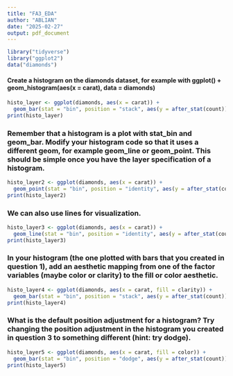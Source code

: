 ---
title: "FA3_EDA"
author: "ABLIAN"
date: "2025-02-27"
output: pdf_document
---
```{r}
library("tidyverse")
library("ggplot2")
data("diamonds")
```

#### Create a histogram on the diamonds dataset, for example with ggplot() + geom_histogram(aes(x = carat), data = diamonds)

```{r}
histo_layer <- ggplot(diamonds, aes(x = carat)) +
  geom_bar(stat = "bin", position = "stack", aes(y = after_stat(count)))
print(histo_layer)
```

### Remember that a histogram is a plot with stat_bin and geom_bar. Modify your histogram code so that it uses a different geom, for example geom_line or geom_point. This should be simple once you have the layer specification of a histogram.

```{r}
histo_layer2 <- ggplot(diamonds, aes(x = carat)) +
  geom_point(stat = "bin", position = "identity", aes(y = after_stat(count)))
print(histo_layer2)
```

### We can also use lines for visualization.

```{r}
histo_layer3 <- ggplot(diamonds, aes(x = carat)) +
  geom_line(stat = "bin", position = "identity", aes(y = after_stat(count)))
print(histo_layer3)
```

### In your histogram (the one plotted with bars that you created in question 1), add an aesthetic mapping from one of the factor variables (maybe color or clarity) to the fill or color aesthetic.

```{r}
histo_layer4 <- ggplot(diamonds, aes(x = carat, fill = clarity)) +
  geom_bar(stat = "bin", position = "stack", aes(y = after_stat(count)))
print(histo_layer4)


```

### What is the default position adjustment for a histogram? Try changing the position adjustment in the histogram you created in question 3 to something different (hint: try dodge).

```{r}
histo_layer5 <- ggplot(diamonds, aes(x = carat, fill = color)) +
  geom_bar(stat = "bin", position = "dodge", aes(y = after_stat(count)))
print(histo_layer5)


```


